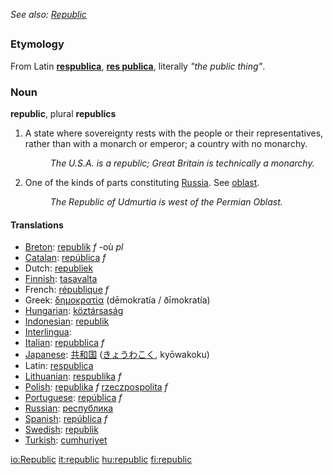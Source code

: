 ''See also: [[Republic]]''
=={{en}}==

===Etymology===

From Latin '''[[respublica]]''', '''[[res publica]]''', literally ''"the public thing"''.

===Noun===
'''republic''', plural '''republics'''

#A state where sovereignty rests with the people or their representatives, rather than with a monarch or emperor; a country with no monarchy.
#: ''The U.S.A. is a republic; Great Britain is technically a monarchy.''
#One of the kinds of parts constituting [[Russia]]. See [[oblast]].
#:''The Republic of Udmurtia is west of the Permian Oblast.''

====Translations====

*[[Breton]]: [[republik]] ''f'' -où ''pl''
*[[Catalan]]: [[república]] ''f''
*Dutch: [[republiek]] '' ''
*[[Finnish]]: [[tasavalta]]
*French: [[république]] ''f''
*Greek: [[δημοκρατία]] (dēmokratía / ðīmokratía)
*[[Hungarian]]: [[köztársaság]]
*[[Indonesian]]: [[republik]]
*[[Interlingua]]: [[]]
*[[Italian]]: [[repubblica]] ''f''
*[[Japanese]]: [[共和国]] ([[きょうわこく]], kyōwakoku)
*Latin: [[respublica]]
*[[Lithuanian]]: [[respublika]] ''f''
*[[Polish]]: [[republika]] ''f'' [[rzeczpospolita]] ''f''
*[[Portuguese]]: [[república]] ''f''
*[[Russian]]: [[республика]]
*[[Spanish]]: [[república]] ''f''
*[[Swedish]]: [[republik]] '' ''
*[[Turkish]]: [[cumhuriyet]]

[[io:Republic]]
[[it:republic]]
[[hu:republic]]
[[fi:republic]]